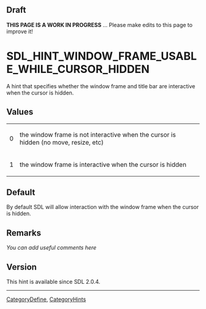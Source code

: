 == Draft ==

'''THIS PAGE IS A WORK IN PROGRESS''' ... Please make edits to this page to improve it!


<!-- #*^*^*^*^*See https://wiki.libsdl.org/SGEnumerations for details on editing this page*^*^*^*^* -->


= SDL_HINT_WINDOW_FRAME_USABLE_WHILE_CURSOR_HIDDEN =
A hint that specifies whether the window frame and title bar are interactive when the cursor is hidden.




== Values ==
{|
|0
|the window frame is not interactive when the cursor is hidden (no move, resize, etc)
|-
|1
|the window frame is interactive when the cursor is hidden
|}


== Default ==
By default SDL will allow interaction with the window frame when the cursor is hidden.


== Remarks ==
''You can add useful comments here''

<!-- #Leave this section as-is unless you have a remark to put in.  In that case, replace ''You can add useful comments here'' with your remark(s) following the Style Guide instructions.  Leave the rest of the markup alone and delete this comment. -->

== Version ==
This hint is available since SDL 2.0.4.

----
[[CategoryDefine]], [[CategoryHints]]
<!-- #See the Style Guide for instructions on editing the footer. -->
